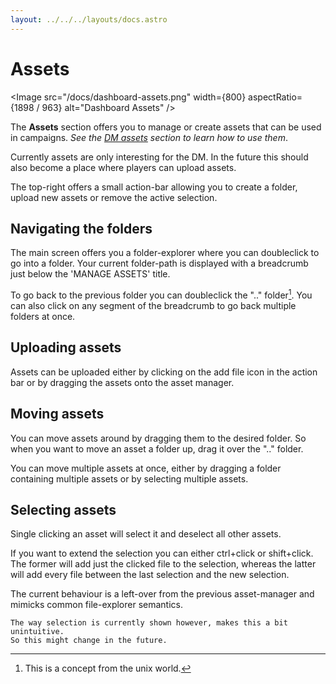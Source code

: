 ```yaml
---
layout: ../../../layouts/docs.astro
---
```




# Assets

<Image src="/docs/dashboard-assets.png" width={800} aspectRatio={1898 / 963} alt="Dashboard Assets" />

The **Assets** section offers you to manage or create assets that can be used in campaigns.
_See the [DM assets](/docs/dm/assets/) section to learn how to use them_.

<Info>
    Currently assets are only interesting for the DM. In the future this should also become a place where players can
    upload assets.
</Info>

The top-right offers a small action-bar allowing you to create a folder, upload new assets or remove the active selection.

## Navigating the folders

The main screen offers you a folder-explorer where you can doubleclick to go into a folder.
Your current folder-path is displayed with a breadcrumb just below the 'MANAGE ASSETS' title.

To go back to the previous folder you can doubleclick the ".." folder[^1].
You can also click on any segment of the breadcrumb to go back multiple folders at once.

## Uploading assets

Assets can be uploaded either by clicking on the add file icon in the action bar or by dragging the assets onto the asset manager.

## Moving assets

You can move assets around by dragging them to the desired folder.
So when you want to move an asset a folder up, drag it over the ".." folder.

You can move multiple assets at once, either by dragging a folder containing multiple assets or by selecting multiple assets.

## Selecting assets

Single clicking an asset will select it and deselect all other assets.

If you want to extend the selection you can either ctrl+click or shift+click.
The former will add just the clicked file to the selection,
whereas the latter will add every file between the last selection and the new selection.

<Info>
    The current behaviour is a left-over from the previous asset-manager and mimicks common file-explorer semantics.

    The way selection is currently shown however, makes this a bit unintuitive.
    So this might change in the future.

</Info>

[^1]: This is a concept from the unix world.
